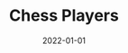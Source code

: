 ---
cover: "./chess.png"
date: "2022-01-01"
title: "Chess Players"
defer: false
slug: "/chess"
areas: 
  - .
---